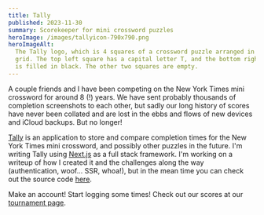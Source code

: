 ```yaml
---
title: Tally
published: 2023-11-30
summary: Scorekeeper for mini crossword puzzles
heroImage: /images/tallyicon-790x790.png
heroImageAlt:
  The Tally logo, which is 4 squares of a crossword puzzle arranged in a 2x2
  grid. The top left square has a capital letter T, and the bottom right square
  is filled in black. The other two squares are empty.
---
```


A couple friends and I have been competing on the New York Times mini crossword
for around 8 (!) years. We have sent probably thousands of completion
screenshots to each other, but sadly our long history of scores have never been
collated and are lost in the ebbs and flows of new devices and iCloud backups.
But no longer!

[Tally](https://tally.ayoubd.com) is an application to store and compare
completion times for the New York Times mini crossword, and possibly other
puzzles in the future. I'm writing Tally using [Next.js](https://nextjs.org) as
a full stack framework. I'm working on a writeup of how I created it and the
challenges along the way (authentication, woof... SSR, whoa!), but in the mean
time you can check out the source code [here](https://github.com/buoyad/tally).

Make an account! Start logging some times! Check out our scores at our
[tournament page](https://tally.ayoubd.com/tournaments/cwtracks).
